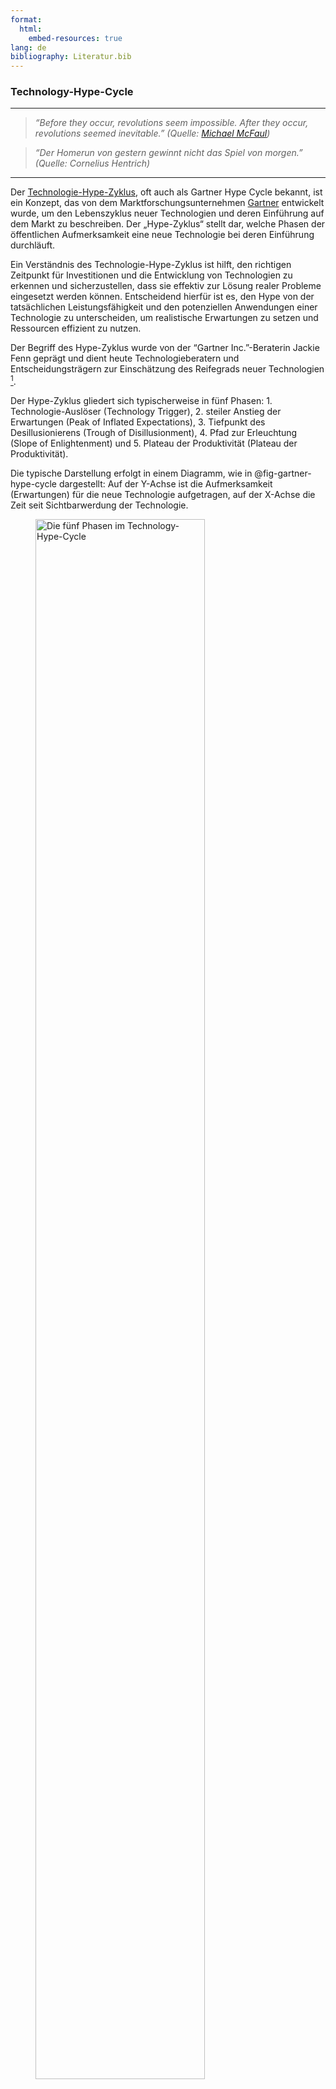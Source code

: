 ```yaml
---
format:
  html:
    embed-resources: true
lang: de
bibliography: Literatur.bib
---
```


<!-- -------------------------------------------------------------------------

                       Technology-Hype-Cycle

-------------------------------------------------------------------------- -->

### Technology-Hype-Cycle {#sec-techhypecycle}

---

> *"Before they occur, revolutions seem impossible. After they occur, revolutions seemed inevitable." (Quelle: [Michael McFaul](https://en.wikipedia.org/wiki/Michael_McFaul))*

> *"Der Homerun von gestern gewinnt nicht das Spiel von morgen." (Quelle: Cornelius Hentrich)*

---

Der [Technologie-Hype-Zyklus](https://de.wikipedia.org/wiki/Hype-Zyklus), oft auch als Gartner Hype Cycle bekannt, ist ein Konzept, das von dem Marktforschungsunternehmen [Gartner](https://de.wikipedia.org/wiki/Gartner_Inc.) entwickelt wurde, um den Lebenszyklus neuer Technologien und deren Einführung auf dem Markt zu beschreiben. Der „Hype-Zyklus“ stellt dar, welche Phasen der öffentlichen Aufmerksamkeit eine neue Technologie bei deren Einführung durchläuft.

Ein Verständnis des Technologie-Hype-Zyklus ist hilft, den richtigen Zeitpunkt für Investitionen und die Entwicklung von Technologien zu erkennen und sicherzustellen, dass sie effektiv zur Lösung realer Probleme eingesetzt werden können. Entscheidend hierfür ist es, den Hype von der tatsächlichen Leistungsfähigkeit und den potenziellen Anwendungen einer Technologie zu unterscheiden, um realistische Erwartungen zu setzen und Ressourcen effizient zu nutzen.

Der Begriff des Hype-Zyklus wurde von der "Gartner Inc."-Beraterin Jackie Fenn geprägt und dient heute Technologieberatern und Entscheidungsträgern zur Einschätzung des Reifegrads neuer Technologien ^[vgl. @linden2003understanding].

Der Hype-Zyklus gliedert sich typischerweise in fünf Phasen: 1. Technologie-Auslöser (Technology Trigger), 2. steiler Anstieg der Erwartungen (Peak of Inflated Expectations), 3. Tiefpunkt des Desillusionierens (Trough of Disillusionment), 4. Pfad zur Erleuchtung (Slope of Enlightenment) und 5. Plateau der Produktivität (Plateau der Produktivität).

Die typische Darstellung erfolgt in einem Diagramm, wie in @fig-gartner-hype-cycle dargestellt: Auf der Y-Achse ist die Aufmerksamkeit (Erwartungen) für die neue Technologie aufgetragen, auf der X-Achse die Zeit seit Sichtbarwerdung der Technologie. 

![Die fünf Phasen im Technology-Hype-Cycle](images/Gartner-Hype-Cycle.png){width=80% #fig-gartner-hype-cycle}

Die Kurve steigt anfangs explosionsartig an, um dann nach einem Maximum ebenso stark zu fallen. Nach einem Zwischenminimum steigt die Kurve erneut an bis zu einem höheren Niveau der Beharrung. Mathematisch handelt es sich um das Abklingen nach einer Sprunganregung in Form einer stark exponentiell gedämpften Schwingung mit Annäherung an eine Gleichgewichtslage um den Sprung höher als am Anfang der Schwingung.

![Technology-Hype-Cycle - Detaildarstellung^[vgl. @linden2003understanding]](images/Gartner-Hype-Cycle-detail.png){width=80% #fig-gartner-hype-cycle}





#### Phasen des Technology-Hype-Cycle


##### Technology Trigger (Technologischer Auslöser)

Die erste Phase ist der technologische Auslöser oder Durchbruch, Projektbeginn oder ein sonstiges Ereignis, welches auf beachtliches Interesse des Fachpublikums stößt. „Trittbrettfahrer“ steigen auf das neue Thema auf.

Die Phase des Technologieauslösers markiert den Beginn des Hype-Zyklus und tritt ein, wenn eine neue Technologie oder ein neues Konzept erstmals auf dem Radar von Branchenexperten und Innovatoren erscheint. 

+ **Neuartigkeit**: In dieser Phase handelt es sich um eine neue Technologie oder ein neues Konzept, das das Potenzial hat, bestehende Methoden zu verändern oder zu revolutionieren. Es kann sich um eine völlig neue Erfindung handeln oder um eine Weiterentwicklung bestehender Technologien.

+ **Forschung und Entwicklung**: Die Technologie befindet sich oft noch in einem frühen Stadium der Forschung und Entwicklung. Es werden erste Prototypen gebaut, Konzepte werden getestet und die Machbarkeit wird untersucht.

+ **Frühe Anwendungen**: Obwohl die Technologie noch nicht weit verbreitet ist, gibt es möglicherweise erste Anwendungen oder Pilotprojekte, bei denen die Technologie in begrenztem Umfang getestet wird.

+ **Interesse der Innovatoren**: In dieser Phase zeigen Branchenexperten, Innovatoren und Forscher ein starkes Interesse an der Technologie. Sie erkennen das Potenzial und die Möglichkeiten, die die neue Technologie bieten könnte.

+ **Risiken und Unsicherheiten**: Da die Technologie noch in einem frühen Entwicklungsstadium ist, bestehen auch viele Risiken und Unsicherheiten. Es ist unklar, ob die Technologie tatsächlich den erwarteten Nutzen bringen wird, und es gibt oft noch viele technische und wirtschaftliche Herausforderungen zu überwinden.

+ **Investitionen und Partnerschaften**: In dieser Phase können erste Investitionen von Risikokapitalgebern, Forschungsinstituten oder Unternehmen getätigt werden, um die Entwicklung der Technologie voranzutreiben. Es können auch Partnerschaften zwischen verschiedenen Organisationen gebildet werden, um Ressourcen zu bündeln und die Entwicklung zu beschleunigen.


##### Peak of Inflated Expectations (Gipfel der überzogenen Erwartungen)

In dieser Phase erreichen die Erwartungen und das Interesse an der neuen Technologie ihren Höhepunkt. Es überstürzen sich die Berichte und erzeugen oft übertriebenen Enthusiasmus und unrealistische Erwartungen.  Tatsächlich gibt es durchaus erste erfolgreiche Anwendungen der neuen Technologie, aber die meisten Anwendungen kämpfen massiv mit einer Vielzahl von Kinderkrankheiten.

+ **Übertriebene Erwartungen**: In dieser Phase steigen die Erwartungen an die neue Technologie stark an, oft aufgrund von Hype, Marketing und Medienberichterstattung. Es herrscht eine Atmosphäre des Optimismus und der Euphorie darüber, wie die Technologie die Welt verändern könnte.

+ **Breites öffentliches Interesse**: Die Technologie erhält viel Aufmerksamkeit von Medien, Investoren und der Öffentlichkeit. Es gibt eine Vielzahl von positiven Berichten und Prognosen über das Potenzial und die revolutionären Auswirkungen der Technologie.

+ **Überzogene Ansprüche**: In dieser Phase werden oft übertriebene Ansprüche bezüglich der Leistungsfähigkeit und der Anwendungsmöglichkeiten der Technologie gemacht. Es wird erwartet, dass die Technologie nahezu alle Probleme lösen und bestehende Methoden obsolet machen kann.

+ **Ignoranz und Blindheit gegenüber den Herausforderungen**: Während des Gipfels überhöhter Erwartungen neigen viele dazu, die Herausforderungen, Begrenzungen und potenziellen Risiken der Technologie zu übersehen oder herunterzuspielen. Es besteht eine Tendenz, technologische Herausforderungen zu ignorieren oder zu bagatellisieren.

+ **Hype und Spekulation**: Die Phase des Gipfels überhöhter Erwartungen ist oft von einem starken Hype und einer übermäßigen Spekulation geprägt. Es kann zu einem Boom an Investitionen, Start-up-Gründungen und Produktankündigungen kommen, da viele Unternehmen versuchen, von der Technologie zu profitieren.

+ **Enttäuschung und Realitätscheck**: Die Phase des Gipfels überhöhter Erwartungen endet oft plötzlich mit einem Realitätscheck, wenn sich herausstellt, dass die Technologie die überzogenen Erwartungen nicht wird erfüllen können. Die Folge davon ist ein meist massiver Rückgang des Interesses an der neuen Technologie.


##### Trough of Disillusionment (Tal der Enttäuschungen)

Nach dem Höhepunkt der überhöhten Erwartungen folgt eine Phase, in der viele Technologien einen starken Rückgang des Interesses und der Investitionen erfahren. Technologien kommen im Tal der Enttäuschungen an. Als Konsequenz ebbt die Berichterstattung stark ab, obwohl die neue Technologie gegenüber dem Stand des Auslösers tatsächlich deutliche Fortschritte gemacht hat und Erfolge verzeichnen kann.

1. **Enttäuschung und Desillusionierung**: In dieser Phase setzt eine Phase der Enttäuschung und Desillusionierung ein, da die anfänglichen Versprechungen und Erwartungen an die Technologie nicht erfüllt wurden. Es wird klar, dass die Technologie nicht, oder zumindest nicht kurzfristig, die revolutionären Auswirkungen hat, die zunächst prophezeit wurden.

2. **Rückgang des Interesses und der Investitionen**: Während des Tals der Enttäuschung nimmt das Interesse an der Technologie deutlich ab. Investitionen werden zurückgezogen, Start-Ups scheitern, Unternehmen kurzen oder streichen ihre Pläne für die Entwicklung und Integration der neuen Technologie.

3. **Herausforderungen und Probleme**: Die Technologie wird mit realen Herausforderungen und Problemen konfrontiert, die ihre breite Einführung und Anwendung behindern. Dies könnten technische Schwierigkeiten, regulatorische Hürden, Sicherheitsbedenken oder unerwartete Nebenwirkungen sein.

4. **Negative Berichterstattung**: In dieser Phase wird die Berichterstattung über die Technologie negativer, da die Medien die Enttäuschung und die Probleme rund um die Technologie aufgreifen. In den Medien erscheinen Berichte über gescheiterte Projekte, unerfüllte Versprechungen oder kritische Analysen ihrer Leistungsfähigkeit.

5. **Realitätsanpassung und Lektionen**: Während des Tals der Enttäuschung erfolgt eine Realitätsanpassung, bei der Unternehmen, Investoren und Entwickler die Lektionen aus den Fehlern und Fehleinschätzungen der Vergangenheit ziehen. Es werden realistischere Erwartungen an die Technologie gesetzt, und es wird nach Möglichkeiten gesucht, die Probleme zu lösen und ihre Leistungsfähigkeit zu verbessern.

6. **Fortgesetzte Entwicklung und Innovation**: Obwohl in der Breite das Interesse an der Technologie in dieser Phase abnimmt, setzen einzelne Unternehmen und Start-Ups weiterhin die Arbeit an der neuen Technologie fort. Neue Lösungen werden erforscht, und es werden Bemühungen unternommen, die Herausforderungen zu überwinden, um das Potenzial der Technologie voll auszuschöpfen.

Die Phase des Tals der Enttäuschung ist **die** kritische Phase im Technologie-Hype-Zyklus, in der die Realität der Technologie gegenüber den anfänglichen Erwartungen abgewogen wird. Es ist eine Zeit der Reflexion und Neuausrichtung, in der die Grundlage für die weitere Entwicklung und Einführung der Technologie gelegt wird. Gelingt einer neuen Technologie der Restart aus dem Tal der Enttäuschung wird sie mit großer Wahrscheinlichkeit erfolgreich sein!


##### Slope of Enlightenment (Pfad der Erleuchtung)

Obwohl die Berichterstattung über die Technologie stark abgenommen hat, führen realistische Einschätzungen wieder auf den Pfad der Erleuchtung. Es entsteht ein Verständnis für die Vorteile, die praktische Umsetzung, aber auch für die Grenzen der neuen Technologie. In dieser Phase beginnen Organisationen und Entwickler, die wirklichen Anwendungen und Vorteile der Technologie zu verstehen und anzuerkennen. Lösungen für die anfänglichen Probleme werden entwickelt, und das Interesse an der Technologie steigt wieder. Es werden konkrete Fortschritte mit zählbarem Nutzen erzielt.

+ **Erkenntnis und Verständnis**: Während des Pfads der Erleuchtung beginnen Organisationen, Entwickler und Anwender ein tieferes Verständnis für die tatsächlichen Anwendungen, Vorteile und Grenzen der Technologie zu entwickeln. Es wird klarer, wie die Technologie in bestehende Prozesse integriert werden kann und welche Probleme sie lösen kann.

+ **Lösungsorientierung**: In dieser Phase werden Lösungen für die Herausforderungen und Probleme gefunden, die während des Tals der Enttäuschung aufgetreten sind. Es werden neue Ansätze erforscht, um die Leistungsfähigkeit der Technologie zu verbessern, Sicherheitsbedenken anzugehen und die Integration in bestehende Systeme zu erleichtern.

+ **Best Practices und Erfahrungen**: Während des Pfads der Erleuchtung werden Best Practices entwickelt und Erfahrungen gesammelt, die es Unternehmen und Entwicklern ermöglichen, die Technologie effektiver zu nutzen. Es entsteht ein breiteres Wissen darüber, wie die Technologie am besten eingesetzt werden kann, um konkrete Probleme zu lösen und Mehrwert zu schaffen.

+ **Zunehmende Akzeptanz**: Die Technologie gewinnt allmählich an Akzeptanz, da ihre Anwendungen und Vorteile deutlicher werden. Unternehmen und Organisationen erkennen, dass die Technologie einen echten Nutzen bietet und investieren weiterhin in ihre Entwicklung und Integration.

+ **Weiterentwicklung und Innovation**: Während des Pfads der Erleuchtung setzen Entwickler und Forscher ihre Arbeit an der Technologie fort, um ihre Leistungsfähigkeit weiter zu verbessern und neue Anwendungen zu erforschen. Es gibt einen kontinuierlichen Innovationszyklus, der dazu beiträgt, die Technologie kontinuierlich voranzutreiben.


##### Plateau of Productivity (Plateau der Produktivität)

Eine Technologie erreicht ein Plateau der Produktivität, wenn die Vorteile allgemein anerkannt und akzeptiert werden. Die Technologie hat volle Marktreife erreicht und wird akzeptiert und in Produkte integriert. Die Endhöhe dieses Plateaus hängt stark davon ab, ob die Technologie in Massen- oder Nischenmärkten angenommen wird. 

+ **Breite Akzeptanz**: Im Plateau der Produktivität hat die Technologie eine breite Akzeptanz erreicht und wird von Unternehmen, Organisationen und Endnutzern weit verbreitet eingesetzt. Sie hat sich als zuverlässige und effektive Lösung für reale Probleme erwiesen und wird als Standardlösung angesehen.

+ **Nachweisbarer Nutzen**: Die Technologie liefert nachweisbare Ergebnisse und bietet einen klaren Nutzen für diejenigen, die sie einsetzen. Unternehmen und Organisationen sehen konkrete Vorteile in Form von Kostenersparnissen, Effizienzsteigerungen, verbesserten Produkten oder Dienstleistungen und anderen messbaren Verbesserungen.

+ **Stabilität und Zuverlässigkeit**: Die Technologie ist stabil und zuverlässig geworden, da frühere Probleme und Herausforderungen erfolgreich überwunden wurden. Es gibt klare Best Practices für die Implementierung und Nutzung der Technologie, und es werden regelmäßige Updates und Wartung bereitgestellt, um ihre Leistungsfähigkeit aufrechtzuerhalten.

+ **Standardisierung und Interoperabilität**: Im Plateau der Produktivität werden Standards und Protokolle für die Interoperabilität der Technologie entwickelt, um ihre nahtlose Integration in bestehende Systeme und Infrastrukturen zu gewährleisten. Dies erleichtert den Austausch von Daten und die Zusammenarbeit zwischen verschiedenen Systemen und Plattformen.

+ **Weiterentwicklung und Optimierung**: Obwohl die Technologie bereits breit akzeptiert ist, gibt es weiterhin Bemühungen, sie weiter zu optimieren und zu verbessern. Es werden neue Funktionen und Anwendungen entwickelt, um den sich ändernden Anforderungen und Bedürfnissen gerecht zu werden, und es werden kontinuierlich Verbesserungen vorgenommen, um die Leistungsfähigkeit der Technologie zu steigern.


![Technology-Hype-Cycle [von Olga Tarkovskiy](https://commons.wikimedia.org/w/index.php?curid=27546041)](images/Hype-Cycle-General.png){width=90% #fig-hype-cycle}


<!-- -------------------------------------------------------------------------

                       Technology-Hype-Cycle Bsp. Internet

-------------------------------------------------------------------------- -->
Berühmtes Beispiel für einen Technology-Hype-Cycle ist das Internet: Entstanden als ein militärisches Forschungsprojekt im Kalten Krieg ([ARPANET](https://de.wikipedia.org/wiki/Arpanet)), anfangs verkannt, in der wissenschaftlichen Gemeinde genutzt und weiter entwickelt (siehe z.B. erste E-Mail, 1969, University of California, erster Browser 1990, Cern, HTTP/0.9-Protokoll, 1991, CERN, erste Webcam, 1991, University of Cambridge), dann explosionsartig überschätzt ([Dotcom-Blase](https://de.wikipedia.org/wiki/Dotcom-Blase "Dotcom-Blase"), 2000) und mittlerweile nicht mehr aus dem Alltag wegzudenken bildet das Internet heute seinerseits das Fundament für die nächsten Generationen neuer Technologien.


<!-- -------------------------------------------------------------------------

                       Amaras Gesetz

-------------------------------------------------------------------------- -->
Eng mit dem Technologie-Hype-Zyklus verwandt ist Amaras Gesetz dar, das von [Roy Amara](https://en.wikipedia.org/wiki/Roy_Amara) geprägt wurde. Es besagt: *„Wir neigen dazu, die kurzfristige Wirkung einer Technologie zu überschätzen und die langfristige Wirkung zu unterschätzen.“*

::: {.callout-caution}
## Amaras Gesetz, übertragen auf die Persönlichkeitsentwicklung
*„Wir neigen dazu zu überschätzen, was wir in einem Jahr erreichen können, und zu unterschätzen, was wir in fünf Jahren erreichen können. (Quelle: Unbekannt)*. Siehe hierzu auch einen Klassiker der Fragen von Seiten HR im Vorstellungsgespräch: *"Wo sehen Sie sich in fünf Jahren?"*
:::


<!-- -------------------------------------------------------------------------

                       Disruptive Entwicklung

-------------------------------------------------------------------------- -->
#### Disruptive Entwicklung
::: {.callout-tip}
## Definition: *"Disruptive Entwicklung"*
Der Begriff "Disruptive Entwicklung" bezieht sich auf einen Prozess, bei dem eine innovative Technologie, ein Produkt oder eine Dienstleistung den Markt so grundlegend verändert, dass bestehende Geschäftsmodelle, Produkte oder Dienstleistungen obsolet werden (siehe → [Disruptive Technologie](https://de.wikipedia.org/wiki/Disruptive_Technologie))
:::

Diese Disruption tritt häufig in etablierten Branchen auf und kann dazu führen, dass etablierte Unternehmen Marktanteile verlieren oder sogar aus dem Geschäft gedrängt werden.

Siehe auch → [Chaostheorie](https://de.wikipedia.org/wiki/Chaosforschung), → [Black Swan](https://de.wikipedia.org/wiki/Black_Swan_(Risiken)) @sec-blackswan.

---

>*“Ich denke, dass es einen Weltmarkt für vielleicht fünf Computer gibt.” (Quelle: Thomas Watson, Vorsitzender von IBM, im Jahr 1943)*

---

![Einer der ersten Computer der Welt: Electronic Numerical Integrator and Computer ([ENIAC](https://de.wikipedia.org/wiki/ENIAC)) (1942).](images/ENIAC.jpg){width=50% #fig-eniac}

Die Theorie der disruptiven Entwicklung wurde erstmals von [Clayton Christensen](https://de.wikipedia.org/wiki/Clayton_M._Christensen) in seinem Buch *"[The Innovator's Dilemma](https://archive.org/details/innovatorsdilem000chri)"* aus dem Jahr 1997 entwickelt. Christensen argumentiert, dass disruptive Innovationen normalerweise in Nischenmärkten beginnen, wo sie anfänglich weniger leistungsfähig oder teurer sind als bestehende Lösungen. Aber im Laufe der Zeit verbessern sie sich rapide und können schließlich den Mainstream-Markt erobern. Dies geschieht oft, weil die neuen Technologien oder Produkte bestimmte Kundenbedürfnisse besser erfüllen oder zu einem erheblich niedrigeren Preis angeboten werden.

Beispiele für disruptive Entwicklungen sind zahlreich, von der Einführung des Personalcomputers, der die Mainframe-Computerindustrie störte, bis hin zu digitalen Kameras, die die Filmindustrie beeinflussten, oder Streaming-Diensten, die die Art und Weise, wie wir Fernsehen und Filme konsumieren, grundlegend verändert haben.

Unternehmen, die auf disruptive Entwicklungen nicht angemessen reagieren, können erhebliche Verluste erleiden und letztlich vom Markt verschwinden (siehe z.B. → [Kodak](https://de.wikipedia.org/wiki/Kodak)^[1987 fertigte Kodak die weltweit erste digitale Spiegelreflexkamera, die Canon New F-1 Electro-Optic Camera. 1991 brachte Kodak mit der DCS 100 die erste Digitalkamera weltweit in den Handel. Erfunden worden war sie bereits 1975 vom Kodak-Ingenieur Steven J. Sasson. Trotz dieser Pionierleistungen im Bereich der digitalen Fotografie gelang es Kodak letztlich nicht, den mit der Digitalisierung verbundenen Wandel erfolgreich zu gestalten.]).

![Logo der Eastman Kodak Company (2016)](images/Eastman_Kodak_Company_Logo.png){width=20% #fig-kodak}

Disruptive Entwicklungen können aber auch auslösender, positiv wirkender Anstoß zur erfolgreichen Weiterentwicklung von Unternehmen sein. So gelang der wie Kodak einstmals auf die Herstellung von Film spezialisierten Firma [Fujifilm](https://de.wikipedia.org/wiki/Fujifilm) die Weiterentwicklung hin zu einem Technologiekonzern. 

![Logo der Fa. [Fujifilm Holdings K.K.](https://holdings.fujifilm.com/en)](images/Fujifilm_Logo.png){width=20% #fig-fuji}

Die Herstellung von Film macht heute nur noch einen verschwindend geringen Anteil des Umsatzes von Fujifilm aus, wird aber als Zeichen der Wertschätzung der Historie des Unternehmen durch Fujifilm bis heute weitergeführt.


### Technologieradar

Neben dem Technology-Hype-Cycle ist das Technologieradar ein etabliertes Werkzeug zur Technologiefrüherkennung. Es dient vor allem der Visualisierung von Technologieentwicklungen. 

![Technologieradar. (Quelle: @appelfeller_digitale_2023)](images/436275_2_De_4_Fig3_HTML.png){width=80% #fig-technologieradar}

Die Darstellungsform folgt zumeist der in @fig-technologieradar gezeigten Unterteilung in vier Suchräume bzw. Technologiecluster. 

Die Aufteilung in Quadranten strukturiert die Inhalte und grenzt die Suchräume ab. Jeder der Quadranten entspricht zumeist einem Technologiefeld. Zum Beispiel könnte im Technologiefeld 1 der Suchraum für das Element Vernetzung mit Technologien wie etwa IoT und Blockchain visualisiert werden, in Technologiefeld 2 der Suchraum für die Prozessautomatisierung mit Technologien wie Robotic Process Automation und Chatbots. 

Auf den Achsen des Technologieradars wird der Reifegrad der Technologien abgebildet: Je weiter außen eine Technologie angeordnet wird, desto höher ist ihr Reifegrad im Sinne der Technologieentwicklung. Die Einordnung der einzelnen Suchfelder bzw. Technologien in den jeweiligen Suchraum (Quadranten) anhand ihres Reifegrads spiegelt zumeist auch ihre Bedeutung aus Unternehmenssicht wider.

<!--
::: {.callout-tip}
## Weiterführende Links

:::
-->

::: {.callout-tip}
## Weiterführende Sharable-Links (Springer-Verlag)

+ @appelfeller_digitale_2023: [Digitale Technologien](https://rdcu.be/dIzVf)

:::

<!-- -------------------------------------------------------------------------

                       Literaturempfehlung

-------------------------------------------------------------------------- -->

<!--
#### Literaturempfehlung

![@appelfeller_digitale_2023: [Die digtiale Transformation des Unternehmens](https://link.springer.com/book/10.1007/978-3-662-65413-2)](images/Appelfeller_Die_digitale_Transformation.webp){width=40%}

-->